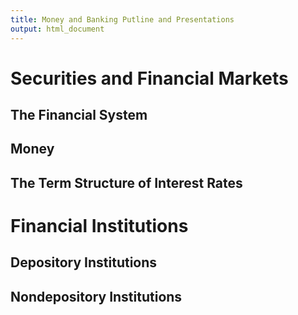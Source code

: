 ```yaml
---
title: Money and Banking Putline and Presentations
output: html_document
---
```


# Securities and Financial Markets

## The Financial System

## Money

## The Term Structure of Interest Rates

# Financial Institutions

## Depository Institutions

## Nondepository Institutions

